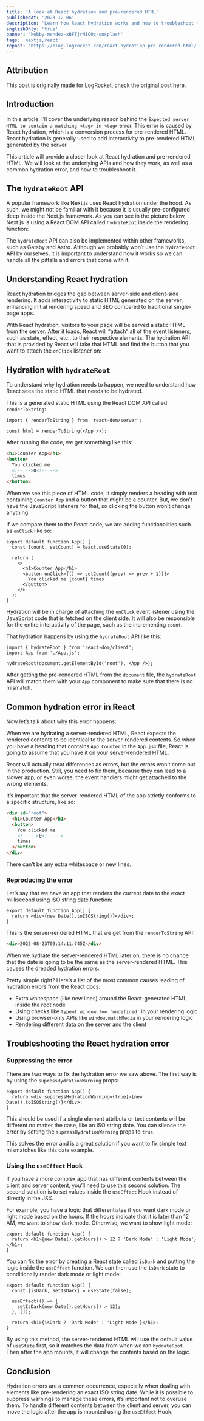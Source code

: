 ```yaml
---
title: 'A look at React hydration and pre-rendered HTML'
publishedAt: '2023-12-06'
description: 'Learn how React hydration works and how to troubleshoot the hydration error'
englishOnly: 'true'
banner: 'kobby-mendez-xBFTjrMIC0c-unsplash'
tags: 'nextjs,react'
repost: 'https://blog.logrocket.com/react-hydration-pre-rendered-html/'
---
```


## Attribution

This post is originally made for LogRocket, check the original post [here](https://blog.logrocket.com/react-hydration-pre-rendered-html/).

## Introduction

In this article, I’ll cover the underlying reason behind the `Expected server HTML to contain a matching <tag> in <tag>` error. This error is caused by React hydration, which is a conversion process for pre-rendered HTML. React hydration is generally used to add interactivity to pre-rendered HTML generated by the server.

This article will provide a closer look at React hydration and pre-rendered HTML. We will look at the underlying APIs and how they work, as well as a common hydration error, and how to troubleshoot it.

## The `hydrateRoot` API

A popular framework like Next.js uses React hydration under the hood. As such, we might not be familiar with it because it is usually pre-configured deep inside the Next.js framework. As you can see in the picture below, Next.js is using a React DOM API called `hydrateRoot` inside the rendering function:

<CloudinaryImg
  mdx
  publicId='theodorusclarence/blogs/react-hydration/hydration-under-framework'
  alt='hydration-under-framework'
  width={1600}
  height={718}
/>

The `hydrateRoot` API can also be implemented within other frameworks, such as Gatsby and Astro. Although we probably won’t use the `hydrateRoot` API by ourselves, it is important to understand how it works so we can handle all the pitfalls and errors that come with it.

## Understanding React hydration

React hydration bridges the gap between server-side and client-side rendering. It adds interactivity to static HTML generated on the server, enhancing initial rendering speed and SEO compared to traditional single-page apps.

With React hydration, visitors to your page will be served a static HTML from the server. After it loads, React will “attach” all of the event listeners, such as state, effect, etc., to their respective elements. The hydration API that is provided by React will take that HTML and find the button that you want to attach the `onClick` listener on:

<CloudinaryImg
  mdx
  publicId='theodorusclarence/blogs/react-hydration/hydrateroot-button'
  alt='hydrateroot-button'
  width={922}
  height={220}
/>

## Hydration with `hydrateRoot`

To understand why hydration needs to happen, we need to understand how React sees the static HTML that needs to be hydrated.

This is a generated static HTML using the React DOM API called `renderToString`:

```tsx {3}
import { renderToString } from 'react-dom/server';

const html = renderToString(<App />);
```

After running the code, we get something like this:

```html
<h1>Counter App</h1>
<button>
  You clicked me
  <!-- -->0<!-- -->
  times
</button>
```

When we see this piece of HTML code, it simply renders a heading with text containing `Counter App` and a button that might be a counter. But, we don’t have the JavaScript listeners for that, so clicking the button won’t change anything.

If we compare them to the React code, we are adding functionalities such as `onClick` like so:

```tsx
export default function App() {
  const [count, setCount] = React.useState(0);

  return (
    <>
      <h1>Counter App</h1>
      <button onClick={() => setCount((prev) => prev + 1))}>
        You clicked me {count} times
      </button>
    </>
  );
}
```

Hydration will be in charge of attaching the `onClick` event listener using the JavaScript code that is fetched on the client side. It will also be responsible for the entire interactivity of the page, such as the incrementing `count`.

That hydration happens by using the `hydrateRoot` API like this:

```tsx {4}
import { hydrateRoot } from 'react-dom/client';
import App from './App.js';

hydrateRoot(document.getElementById('root'), <App />);
```

After getting the pre-rendered HTML from the `document` file, the `hydrateRoot` API will match them with your `App` component to make sure that there is no mismatch.

## Common hydration error in React

Now let’s talk about why this error happens:

<CloudinaryImg
  mdx
  publicId='theodorusclarence/blogs/react-hydration/error-first'
  alt='error-first'
  width={626}
  height={60}
/>

When we are hydrating a server-rendered HTML, React expects the rendered contents to be identical to the server-rendered contents. So when you have a heading that contains `App Counter` in the `App.jsx` file, React is going to assume that you have it on your server-rendered HTML.

React will actually treat differences as errors, but the errors won’t come out in the production. Still, you need to fix them, because they can lead to a slower app, or even worse, the event handlers might get attached to the wrong elements.

It’s important that the server-rendered HTML of the app strictly conforms to a specific structure, like so:

```html
<div id="root">
  <h1>Counter App</h1>
  <button>
    You clicked me
    <!-- -->0<!-- -->
    times
  </button>
</div>
```

There can’t be any extra whitespace or new lines.

### Reproducing the error

Let’s say that we have an app that renders the current date to the exact millisecond using ISO string date function:

```tsx
export default function App() {
  return <div>{new Date().toISOString()}</div>;
}
```

This is the server-rendered HTML that we get from the `renderToString` API:

```html
<div>2023-08-23T09:14:11.745Z</div>
```

When we hydrate the server-rendered HTML later on, there is no chance that the date is going to be the same as the server-rendered HTML. This causes the dreaded hydration
errors:

<CloudinaryImg
  mdx
  publicId='theodorusclarence/blogs/react-hydration/error-clock'
  alt='error-clock'
  width={659}
  height={79}
/>

Pretty simple right? Here’s a list of the most common causes leading of hydration errors from the React docs:

- Extra whitespace (like new lines) around the React-generated HTML inside the root node
- Using checks like `typeof window !== 'undefined'` in your rendering logic
- Using browser-only APIs like `window.matchMedia` in your rendering logic
- Rendering different data on the server and the client

## Troubleshooting the React hydration error

### Suppressing the error

There are two ways to fix the hydration error we saw above. The first way is by using the `supressHydrationWarning` props:

```tsx /suppressHydrationWarning/
export default function App() {
  return <div suppressHydrationWarning={true}>{new Date().toISOString()}</div>;
}
```

This should be used if a single element attribute or text contents will be different no matter the case, like an ISO string date. You can silence the error by setting the `supressHydrationWarning` props to `true`.

This solves the error and is a great solution if you want to fix simple text mismatches like this date example.

### Using the `useEffect` Hook

If you have a more complex app that has different contents between the client and server content, you’ll need to use this second solution. The second solution is to set values inside the `useEffect` Hook instead of directly in the JSX.

For example, you have a logic that differentiates if you want dark mode or light mode based on the hours. If the hours indicate that it is later than 12 AM, we want to show dark mode. Otherwise, we want to show light mode:

```tsx
export default function App() {
  return <h1>{new Date().getHours() > 12 ? 'Dark Mode' : 'Light Mode'}</h1>;
}
```

You can fix the error by creating a React state called `isDark` and putting the logic inside the `useEffect` function. We can then use the `isDark` state to conditionally render dark mode or light mode:

```tsx
export default function App() {
  const [isDark, setIsDark] = useState(false);

  useEffect(() => {
    setIsDark(new Date().getHours() > 12);
  }, []);

  return <h1>{isDark ? 'Dark Mode' : 'Light Mode'}</h1>;
}
```

By using this method, the server-rendered HTML will use the default value of `useState` first, so it matches the data from when we ran `hydrateRoot`. Then after the app mounts, it will change the contents based on the logic.

## Conclusion

Hydration errors are a common occurrence, especially when dealing with elements like pre-rendering an exact ISO string date. While it is possible to suppress warnings to manage these errors, it’s important not to overuse them. To handle different contents between the client and server, you can move the logic after the app is mounted using the `useEffect` Hook.
